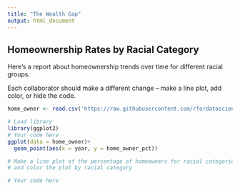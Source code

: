 ```yaml
---
title: "The Wealth Gap"
output: html_document
---
```


## Homeownership Rates by Racial Category

Here's a report about homeownership trends over time for different racial groups.

Each collaborator should make a different change -- make a line plot, add color, or hide the code.

```r
home_owner <- read.csv('https://raw.githubusercontent.com/rfordatascience/tidytuesday/master/data/2021/2021-02-09/home_owner.csv', stringsAsFactors = FALSE)

# Load library
library(ggplot2)
# Your code here
ggplot(data = home_owner)+
  geom_point(aes(x = year, y = home_owner_pct))

# Make a line plot of the percentage of homeowners for racial categories over time
# and color the plot by racial category

# Your code here
```
